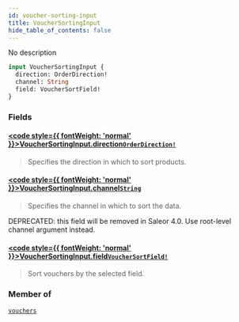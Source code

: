 ```yaml
---
id: voucher-sorting-input
title: VoucherSortingInput
hide_table_of_contents: false
---
```








No description

```graphql
input VoucherSortingInput {
  direction: OrderDirection!
  channel: String
  field: VoucherSortField!
}
```


### Fields

#### [<code style={{ fontWeight: 'normal' }}>VoucherSortingInput.<b>direction</b></code>](#)<Bullet />[`OrderDirection!`](../../../developer/api-reference/enums/order-direction) <Badge class="secondary" text="non-null"/> <Badge class="secondary" text="enum"/>
> Specifies the direction in which to sort products.
> 

#### [<code style={{ fontWeight: 'normal' }}>VoucherSortingInput.<b>channel</b></code>](#)<Bullet />[`String`](../../../developer/api-reference/scalars/string) <Badge class="secondary" text="scalar"/>
> Specifies the channel in which to sort the data.

DEPRECATED: this field will be removed in Saleor 4.0. Use root-level channel argument instead.
> 

#### [<code style={{ fontWeight: 'normal' }}>VoucherSortingInput.<b>field</b></code>](#)<Bullet />[`VoucherSortField!`](../../../developer/api-reference/enums/voucher-sort-field) <Badge class="secondary" text="non-null"/> <Badge class="secondary" text="enum"/>
> Sort vouchers by the selected field.
> 



### Member of

[`vouchers`](../../../developer/api-reference/queries/vouchers)  <Badge class="secondary" text="query"/>



